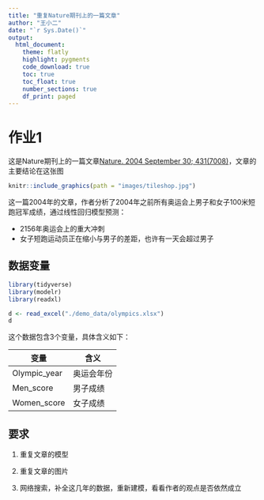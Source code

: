 ```yaml
---
title: "重复Nature期刊上的一篇文章"
author: "王小二"
date: "`r Sys.Date()`"
output: 
  html_document:
    theme: flatly
    highlight: pygments
    code_download: true
    toc: true
    toc_float: true
    number_sections: true
    df_print: paged
---
```





# 作业1

这是Nature期刊上的一篇文章[Nature. 2004 September 30; 431(7008)](https://www.ncbi.nlm.nih.gov/pmc/articles/PMC3173856/#SD2)，文章的主要结论在这张图

```r
knitr::include_graphics(path = "images/tileshop.jpg")
```

这一篇2004年的文章，作者分析了2004年之前所有奥运会上男子和女子100米短跑冠军成绩，通过线性回归模型预测：

- 2156年奥运会上的重大冲刺
- 女子短跑运动员正在缩小与男子的差距，也许有一天会超过男子




## 数据变量

```r
library(tidyverse)
library(modelr)
library(readxl)

d <- read_excel("./demo_data/olympics.xlsx")
d
```


这个数据包含3个变量，具体含义如下：

| 变量         	| 含义       	|
|--------------	|------------	|
| Olympic_year 	| 奥运会年份 	|
| Men_score    	| 男子成绩   	|
| Women_score  	| 女子成绩   	|


## 要求

1. 重复文章的模型

2. 重复文章的图片

3. 网络搜索，补全这几年的数据，重新建模，看看作者的观点是否依然成立




